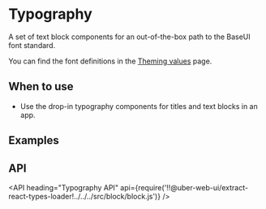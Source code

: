 <!--
Copyright (c) 2018-2019 Uber Technologies, Inc.

This source code is licensed under the MIT license found in the
LICENSE file in the root directory of this source tree.
-->




# Typography

A set of text block components for an out-of-the-box path to the BaseUI font standard.

You can find the font definitions in the [Theming values](/theming/theming-values/) page.

## When to use

- Use the drop-in typography components for titles and text blocks in an app.

## Examples

<Example title="Display Typography" path="typography/display.js">
  <ExampleDisplay />
</Example>

<Example title="Heading Typography" path="typography/heading.js">
  <ExampleHeading />
</Example>

<Example title="Body Typography" path="typography/text.js">
  <ExampleBody />
</Example>

## API

<API
  heading="Typography API"
  api={require('!!@uber-web-ui/extract-react-types-loader!../../../src/block/block.js')}
/>
